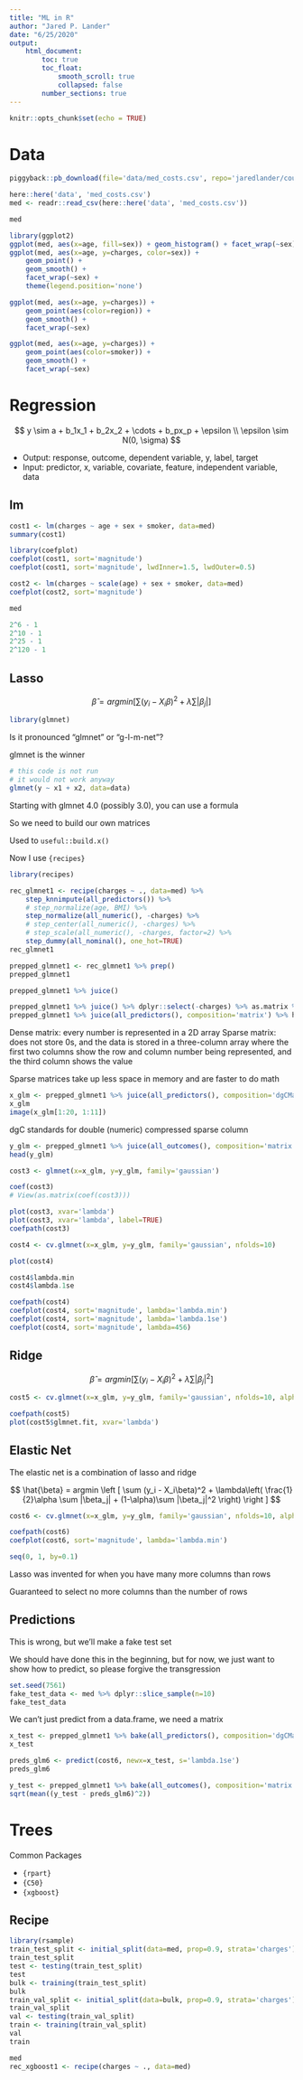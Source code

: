 ```yaml
---
title: "ML in R"
author: "Jared P. Lander"
date: "6/25/2020"
output: 
    html_document:
        toc: true
        toc_float:
            smooth_scroll: true
            collapsed: false
        number_sections: true
---
```


```r
knitr::opts_chunk$set(echo = TRUE)
```

# Data

```r
piggyback::pb_download(file='data/med_costs.csv', repo='jaredlander/coursedata')
```

```r
here::here('data', 'med_costs.csv')
med <- readr::read_csv(here::here('data', 'med_costs.csv'))
```

```r
med
```

```r
library(ggplot2)
ggplot(med, aes(x=age, fill=sex)) + geom_histogram() + facet_wrap(~sex) + theme(legend.position='none')
ggplot(med, aes(x=age, y=charges, color=sex)) + 
    geom_point() + 
    geom_smooth() + 
    facet_wrap(~sex) + 
    theme(legend.position='none')

ggplot(med, aes(x=age, y=charges)) + 
    geom_point(aes(color=region)) + 
    geom_smooth() + 
    facet_wrap(~sex)

ggplot(med, aes(x=age, y=charges)) + 
    geom_point(aes(color=smoker)) + 
    geom_smooth() + 
    facet_wrap(~sex)
```

# Regression

$$
y \sim a + b_1x_1 + b_2x_2 + \cdots + b_px_p + \epsilon \\
\epsilon \sim N(0, \sigma)
$$

- Output: response, outcome, dependent variable, y, label, target
- Input: predictor, x, variable, covariate, feature, independent variable, data

## lm

```r
cost1 <- lm(charges ~ age + sex + smoker, data=med)
summary(cost1)
```

```r
library(coefplot)
coefplot(cost1, sort='magnitude')
coefplot(cost1, sort='magnitude', lwdInner=1.5, lwdOuter=0.5)
```

```r
cost2 <- lm(charges ~ scale(age) + sex + smoker, data=med)
coefplot(cost2, sort='magnitude')
```

```r
med
```

```r
2^6 - 1
2^10 - 1
2^25 - 1
2^120 - 1
```

## Lasso

$$
\hat{\beta} = argmin \left [ \sum (y_i - X_i\beta)^2 + \lambda \sum |\beta_j| \right ]
$$
```r
library(glmnet)
```

Is it pronounced "glmnet" or "g-l-m-net"?

glmnet is the winner

```r
# this code is not run
# it would not work anyway
glmnet(y ~ x1 + x2, data=data)
```

Starting with glmnet 4.0 (possibly 3.0), you can use a formula

So we need to build our own matrices

Used to `useful::build.x()`

Now I use `{recipes}`

```r
library(recipes)

rec_glmnet1 <- recipe(charges ~ ., data=med) %>% 
    step_knnimpute(all_predictors()) %>% 
    # step_normalize(age, BMI) %>% 
    step_normalize(all_numeric(), -charges) %>%
    # step_center(all_numeric(), -charges) %>%
    # step_scale(all_numeric(), -charges, factor=2) %>%
    step_dummy(all_nominal(), one_hot=TRUE)
rec_glmnet1
```

```r
prepped_glmnet1 <- rec_glmnet1 %>% prep()
prepped_glmnet1
```

```r
prepped_glmnet1 %>% juice()
```

```r
prepped_glmnet1 %>% juice() %>% dplyr::select(-charges) %>% as.matrix %>% head
prepped_glmnet1 %>% juice(all_predictors(), composition='matrix') %>% head
```

Dense matrix: every number is represented in a 2D array
Sparse matrix: does not store 0s, and the data is stored in a three-column array where the first two columns show the row and column number being represented, and the third column shows the value

Sparse matrices take up less space in memory and are faster to do math

```r
x_glm <- prepped_glmnet1 %>% juice(all_predictors(), composition='dgCMatrix')
x_glm
image(x_glm[1:20, 1:11])
```

dgC standards for double (numeric) compressed sparse column

```r
y_glm <- prepped_glmnet1 %>% juice(all_outcomes(), composition='matrix')
head(y_glm)
```

```r
cost3 <- glmnet(x=x_glm, y=y_glm, family='gaussian')
```

```r
coef(cost3)
# View(as.matrix(coef(cost3)))
```


```r
plot(cost3, xvar='lambda')
plot(cost3, xvar='lambda', label=TRUE)
coefpath(cost3)
```

```r
cost4 <- cv.glmnet(x=x_glm, y=y_glm, family='gaussian', nfolds=10)
```

```r
plot(cost4)
```

```r
cost4$lambda.min
cost4$lambda.1se
```

```r
coefpath(cost4)
coefplot(cost4, sort='magnitude', lambda='lambda.min')
coefplot(cost4, sort='magnitude', lambda='lambda.1se')
coefplot(cost4, sort='magnitude', lambda=456)
```

## Ridge

$$
\hat{\beta} = argmin \left [ \sum (y_i - X_i\beta)^2 + \lambda \sum |\beta_j|^2 \right ]
$$
```r
cost5 <- cv.glmnet(x=x_glm, y=y_glm, family='gaussian', nfolds=10, alpha=0)
```

```r
coefpath(cost5)
plot(cost5$glmnet.fit, xvar='lambda')
```

## Elastic Net

The elastic net is a combination of lasso and ridge

$$
\hat{\beta} = argmin \left [ \sum (y_i - X_i\beta)^2 + \lambda\left( \frac{1}{2}\alpha \sum |\beta_j| +  (1-\alpha)\sum |\beta_j|^2 \right) \right ]
$$

```r
cost6 <- cv.glmnet(x=x_glm, y=y_glm, family='gaussian', nfolds=10, alpha=0.6)
```

```r
coefpath(cost6)
coefplot(cost6, sort='magnitude', lambda='lambda.min')
```


```r
seq(0, 1, by=0.1)
```

Lasso was invented for when you have many more columns than rows

Guaranteed to select no more columns than the number of rows

## Predictions

This is wrong, but we'll make a fake test set

We should have done this in the beginning, but for now, we just want to show how to predict, so please forgive the transgression

```r
set.seed(7561)
fake_test_data <- med %>% dplyr::slice_sample(n=10)
fake_test_data
```

We can't just predict from a data.frame, we need a matrix

```r
x_test <- prepped_glmnet1 %>% bake(all_predictors(), composition='dgCMatrix', new_data=fake_test_data)
x_test
```

```r
preds_glm6 <- predict(cost6, newx=x_test, s='lambda.1se')
preds_glm6
```

```r
y_test <- prepped_glmnet1 %>% bake(all_outcomes(), composition='matrix', new_data=fake_test_data)
sqrt(mean((y_test - preds_glm6)^2))
```

# Trees

Common Packages

- `{rpart}`
- `{C50}`
- `{xgboost}`

## Recipe

```r
library(rsample)
train_test_split <- initial_split(data=med, prop=0.9, strata='charges')
train_test_split
test <- testing(train_test_split)
test
bulk <- training(train_test_split)
bulk
train_val_split <- initial_split(data=bulk, prop=0.9, strata='charges')
train_val_split
val <- testing(train_val_split)
train <- training(train_val_split)
val
train
```


```r
med
rec_xgboost1 <- recipe(charges ~ ., data=med)
```

